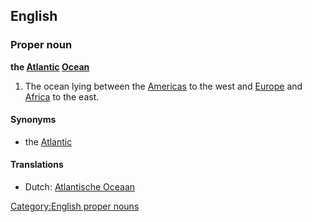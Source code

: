 ==English==
===Proper noun===
'''the [[Atlantic]] [[Ocean]]'''

#The ocean lying between the [[America]]s to the west and [[Europe]] and [[Africa]] to the east.

====Synonyms====
*the [[Atlantic]]

====Translations====
*Dutch: [[Atlantische Oceaan]]

[[Category:English proper nouns]]